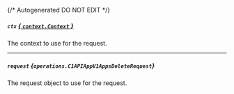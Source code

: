 {/* Autogenerated DO NOT EDIT  */}

##### `ctx` [*{ `context.Context` }*](https://pkg.go.dev/context#Context)
The context to use for the request.

---
##### `request` *{`operations.C1APIAppV1AppsDeleteRequest`}*
The request object to use for the request.
<Collapsible openLabel={Labels.showProperties} closeLabel={Labels.hideProperties}>
    <C1APIAppV1AppsDeleteRequest/>
</Collapsible>



